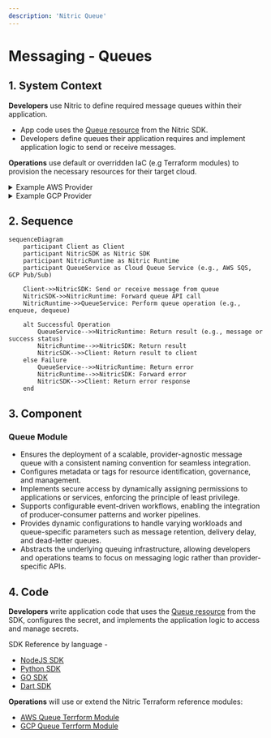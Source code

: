```yaml
---
description: 'Nitric Queue'
---
```


# Messaging - Queues

## 1. System Context

**Developers** use Nitric to define required message queues within their application.

- App code uses the [Queue resource](/messaging#queues) from the Nitric SDK.
- Developers define queues their application requires and implement application logic to send or receive messages.

**Operations** use default or overridden IaC (e.g Terraform modules) to provision the necessary resources for their target cloud.

<details>
  <summary>Example AWS Provider</summary>

- **AWS SQS** serves as the message queuing service.
- **AWS IAM** provides roles and policies for secure access to SQS queues.

```mermaid
flowchart TD
    Developer["Developer"]
    Operations["Operations"]
    App["nitric up"]
    SQSQueue["AWS SQS Queue"]
    Lambda["AWS Lambda Functions"]
    IAM["AWS IAM"]

    Developer -->|Code| App
    Operations -->|Terraform| App
    App -->|Create SQS Queue| SQSQueue
    Lambda -->|Access SQS Queue| SQSQueue
    App -->|Provide Access| IAM
    IAM -->SQSQueue

classDef default line-height:1;
classDef edgeLabel line-height:2;
```

</details>
<details>
  <summary>Example GCP Provider</summary>

- **Google Pub/Sub Topic** serves as the message queuing service.
- **Google Pub/Sub Subscription** emulates a queue by creating a pull subscription for the topic.

```mermaid
flowchart TD
    Developer["Developer"]
    Operations["Operations"]
    App["nitric up"]
    PubSubTopic["Google Pub/Sub Topic"]
    PubSubSubscription["Google Pub/Sub Subscription"]

    Developer -->|Code| App
    Operations -->|Terraform| App
    App -->|Create Pub/Sub Topic| PubSubTopic
    PubSubSubscription -->|Pull Messages| PubSubTopic

classDef default line-height:1;
classDef edgeLabel line-height:2;
```

</details>

## 2. Sequence

```mermaid
sequenceDiagram
    participant Client as Client
    participant NitricSDK as Nitric SDK
    participant NitricRuntime as Nitric Runtime
    participant QueueService as Cloud Queue Service (e.g., AWS SQS, GCP Pub/Sub)

    Client->>NitricSDK: Send or receive message from queue
    NitricSDK->>NitricRuntime: Forward queue API call
    NitricRuntime->>QueueService: Perform queue operation (e.g., enqueue, dequeue)

    alt Successful Operation
        QueueService-->>NitricRuntime: Return result (e.g., message or success status)
        NitricRuntime-->>NitricSDK: Return result
        NitricSDK-->>Client: Return result to client
    else Failure
        QueueService-->>NitricRuntime: Return error
        NitricRuntime-->>NitricSDK: Forward error
        NitricSDK-->>Client: Return error response
    end
```

## 3. Component

### Queue Module

- Ensures the deployment of a scalable, provider-agnostic message queue with a consistent naming convention for seamless integration.
- Configures metadata or tags for resource identification, governance, and management.
- Implements secure access by dynamically assigning permissions to applications or services, enforcing the principle of least privilege.
- Supports configurable event-driven workflows, enabling the integration of producer-consumer patterns and worker pipelines.
- Provides dynamic configurations to handle varying workloads and queue-specific parameters such as message retention, delivery delay, and dead-letter queues.
- Abstracts the underlying queuing infrastructure, allowing developers and operations teams to focus on messaging logic rather than provider-specific APIs.

## 4. Code

**Developers** write application code that uses the [Queue resource](/messaging#queues) from the SDK, configures the secret, and implements the application logic to access and manage secrets.

SDK Reference by language -

- [NodeJS SDK](/reference/nodejs/queues/queue)
- [Python SDK](/reference/python/queues/queue)
- [GO SDK](/reference/go/queues/queue)
- [Dart SDK](/reference/dart/queues/queue)

**Operations** will use or extend the Nitric Terraform reference modules:

- [AWS Queue Terrform Module](https://github.com/nitrictech/nitric/blob/main/cloud/aws/deploytf/.nitric/modules/queue/main.tf)
- [GCP Queue Terrform Module](https://github.com/nitrictech/nitric/blob/main/cloud/gcp/deploytf/.nitric/modules/queue/main.tf)
